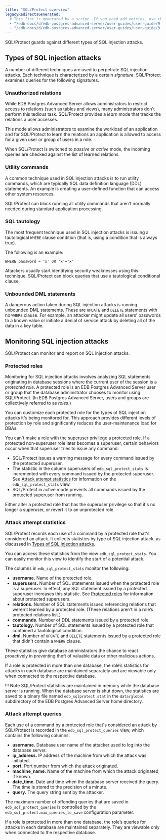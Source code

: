 ```yaml
---
title: "SQL/Protect overview"
legacyRedirectsGenerated:
  # This list is generated by a script. If you need add entries, use the `legacyRedirects` key.
  - "/edb-docs/d/edb-postgres-advanced-server/user-guides/user-guide/9.6/EDB_Postgres_Advanced_Server_Guide.1.28.html"
  - "/edb-docs/d/edb-postgres-advanced-server/user-guides/user-guide/9.5/EDB_Postgres_Enterprise_Guide.1.073.html"
---
```


<div id="sql_protect_overview" class="registered_link"></div>

SQL/Protect guards against different types of SQL injection attacks.

## Types of SQL injection attacks

A number of different techniques are used to perpetrate SQL injection attacks. Each technique is characterized by a certain *signature*. SQL/Protect examines queries for the following signatures.

### Unauthorized relations

While EDB Postgres Advanced Server allows administrators to restrict access to relations (such as tables and views), many administrators don't perform this tedious task. SQL/Protect provides a *learn* mode that tracks the relations a user accesses.

This mode allows administrators to examine the workload of an application and for SQL/Protect to learn the relations an application is allowed to access for a given user or group of users in a role.

When SQL/Protect is switched to *passive* or *active* mode, the incoming queries are checked against the list of learned relations.

### Utility commands

A common technique used in SQL injection attacks is to run utility commands, which are typically SQL data definition language (DDL) statements. An example is creating a user-defined function that can access other system resources.

SQL/Protect can block running all utility commands that aren't normally needed during standard application processing.

### SQL tautology

The most frequent technique used in SQL injection attacks is issuing a tautological `WHERE` clause condition (that is, using a condition that is always true).

The following is an example:

 `WHERE password = 'x' OR 'x'='x'`

Attackers usually start identifying security weaknesses using this technique. SQL/Protect can block queries that use a tautological conditional clause.

### Unbounded DML statements

A dangerous action taken during SQL injection attacks is running unbounded DML statements. These are `UPDATE` and `DELETE` statements with no `WHERE` clause. For example, an attacker might update all users’ passwords to a known value or initiate a denial of service attack by deleting all of the data in a key table.

## Monitoring SQL injection attacks

SQL/Protect can monitor and report on SQL injection attacks.

### Protected roles

Monitoring for SQL injection attacks involves analyzing SQL statements originating in database sessions where the current user of the session is a *protected role*. A protected role is an EDB Postgres Advanced Server user or group that the database administrator chooses to monitor using SQL/Protect. (In EDB Postgres Advanced Server, users and groups are collectively referred to as *roles*.)

You can customize each protected role for the types of SQL injection attacks it's being monitored for, This approach provides different levels of protection by role and significantly reduces the user-maintenance load for DBAs.

You can't make a role with the superuser privilege a protected role. If a protected non-superuser role later becomes a superuser, certain behaviors occur when that superuser tries to issue any command:

-   SQL/Protect issues a warning message for every command issued by the protected superuser.
-   The statistic in the column superusers of `edb_sql_protect_stats` is incremented with every command issued by the protected superuser. See [Attack attempt statistics](#attack-attempt-statistics) for information on the `edb_sql_protect_stats` view.
-   SQL/Protect in active mode prevents all commands issued by the protected superuser from running.

Either alter a protected role that has the superuser privilege so that it's no longer a superuser, or revert it to an unprotected role.

### Attack attempt statistics

SQL/Protect records each use of a command by a protected role that's considered an attack. It collects statistics by type of SQL injection attack, as discussed in [Types of SQL injection attacks](../02_protecting_against_sql_injection_attacks/01_sql_protect_overview/#types-of-sql-injection-attacks).

You can access these statistics from the view `edb_sql_protect_stats`. You can easily monitor this view to identify the start of a potential attack.

The columns in `edb_sql_protect_stats` monitor the following:

-   **username.** Name of the protected role.
-   **superusers.** Number of SQL statements issued when the protected role is a superuser. In effect, any SQL statement issued by a protected superuser increases this statistic. See [Protected roles](#protected-roles) for information about protected superusers.
-   **relations.** Number of SQL statements issued referencing relations that weren't learned by a protected role. (These relations aren't in a role’s protected relations list.)
-   **commands.** Number of DDL statements issued by a protected role.
-   **tautology.** Number of SQL statements issued by a protected role that contained a tautological condition.
-   **dml.** Number of `UPDATE` and `DELETE` statements issued by a protected role that didn't contain a `WHERE` clause.

These statistics give database administrators the chance to react proactively in preventing theft of valuable data or other malicious actions.

If a role is protected in more than one database, the role’s statistics for attacks in each database are maintained separately and are viewable only when connected to the respective database.

!!! Note
    SQL/Protect statistics are maintained in memory while the database server is running. When the database server is shut down, the statistics are saved to a binary file named `edb_sqlprotect.stat` in the `data/global` subdirectory of the EDB Postgres Advanced Server home directory.

### Attack attempt queries

Each use of a command by a protected role that's considered an attack by SQL/Protect is recorded in the `edb_sql_protect_queries` view, which contains the following columns:

-   **username.** Database user name of the attacker used to log into the database server.
-   **ip_address.** IP address of the machine from which the attack was initiated.
-   **port.** Port number from which the attack originated.
-   **machine_name.** Name of the machine from which the attack originated, if known.
-   **date_time.** Date and time when the database server received the query. The time is stored to the precision of a minute.
-   **query.** The query string sent by the attacker.

The maximum number of offending queries that are saved in `edb_sql_protect_queries` is controlled by the `edb_sql_protect.max_queries_to_save` configuration parameter.

If a role is protected in more than one database, the role’s queries for attacks in each database are maintained separately. They are viewable only when connected to the respective database.
